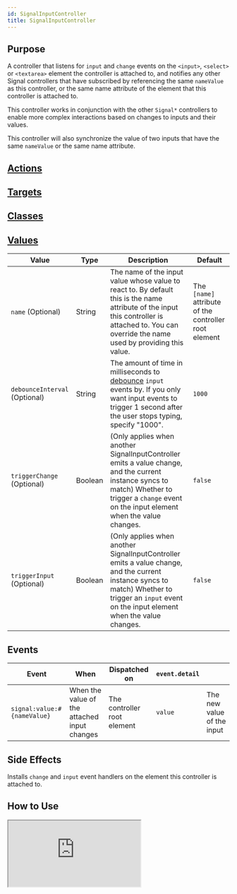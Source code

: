 ```yaml
---
id: SignalInputController
title: SignalInputController
---
```




## Purpose

A controller that listens for `input` and `change` events on the `<input>`, `<select>` or `<textarea>` element the
controller is attached to, and notifies any other Signal controllers that have subscribed by referencing
the same `nameValue` as this controller, or the same name attribute of the element that this controller is attached to.

This controller works in conjunction with the other `Signal*` controllers to enable more complex interactions
based on changes to inputs and their values.

This controller will also synchronize the value of two inputs that have the same `nameValue` or the same name attribute.


## [Actions](https://stimulus.hotwire.dev/reference/actions)
<NoActions/>

## [Targets](https://stimulus.hotwire.dev/reference/targets)
<NoTargets/>

## [Classes](https://stimulus.hotwire.dev/reference/classes)
<NoClasses/>

## [Values](https://stimulus.hotwire.dev/reference/values)

| Value                         | Type    | Description                                                                                                                                                                                                                          | Default                                               |
|-------------------------------|---------|--------------------------------------------------------------------------------------------------------------------------------------------------------------------------------------------------------------------------------------|-------------------------------------------------------|
| `name` (Optional)             | String  | The name of the input value whose value to react to. By default this is the name attribute of the input this controller is attached to. You can override the name used by providing this value.                                      | The `[name]` attribute of the controller root element |
| `debounceInterval` (Optional) | String  | The amount of time in milliseconds to [debounce](https://css-tricks.com/debouncing-throttling-explained-examples/) `input` events by. If you only want input events to trigger 1 second after the user stops typing, specify "1000". | `1000`                                                |
| `triggerChange` (Optional)    | Boolean | (Only applies when another SignalInputController emits a value change, and the current instance syncs to match) Whether to trigger a `change` event on the input element when the value changes.                                     | `false`                                               |
| `triggerInput` (Optional)     | Boolean | (Only applies when another SignalInputController emits a value change, and the current instance syncs to match) Whether to trigger an `input` event on the input element when the value changes.                                     | `false`                                               |

## Events
| Event                       | When                                         | Dispatched on               | `event.detail` |                            |
|-----------------------------|----------------------------------------------|-----------------------------|----------------|----------------------------|
| `signal:value:#{nameValue}` | When the value of the attached input changes | The controller root element | `value`        | The new value of the input |


## Side Effects
Installs `change` and `input` event handlers on the element this controller is attached to.

## How to Use

<iframe
  src="https://stimulus-library.netlify.app/controllers/signal_input_controller.html"
  style={{width: "100%", height: "500px", border: "0", borderRadius: "4px", overflow: "hidden"}}
  sandbox="allow-forms allow-modals allow-popups allow-presentation allow-same-origin allow-scripts"
/>


